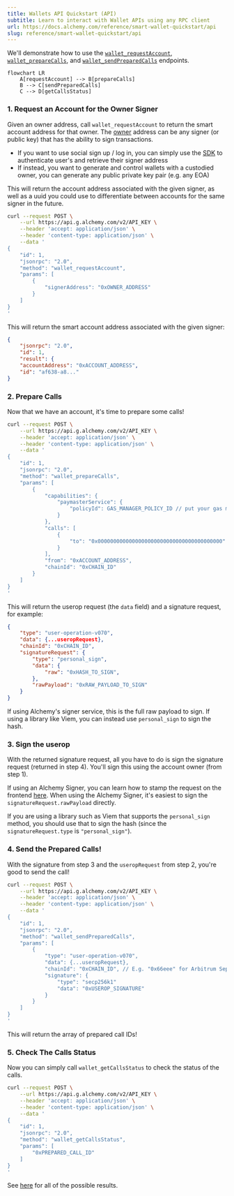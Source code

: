 ```yaml
---
title: Wallets API Quickstart (API)
subtitle: Learn to interact with Wallet APIs using any RPC client
url: https://docs.alchemy.com/reference/smart-wallet-quickstart/api
slug: reference/smart-wallet-quickstart/api
---
```


We'll demonstrate how to use the [`wallet_requestAccount`](/docs/wallets/api/smart-wallets/wallet-api-endpoints/wallet-api-endpoints/wallet-request-account), [`wallet_prepareCalls`](/docs/wallets/api/smart-wallets/wallet-api-endpoints/wallet-api-endpoints/wallet-prepare-calls), and [`wallet_sendPreparedCalls`](/docs/wallets/api/smart-wallets/wallet-api-endpoints/wallet-api-endpoints/wallet-send-prepared-calls) endpoints.

```mermaid
flowchart LR
    A[requestAccount] --> B[prepareCalls]
    B --> C[sendPreparedCalls]
    C --> D[getCallsStatus]
```

### 1. Request an Account for the Owner Signer

Given an owner address, call `wallet_requestAccount` to return the smart account address for that owner. The [owner](/docs/wallets/concepts/smart-account-signer) address can be any signer (or public key) that has the ability to sign transactions.

- If you want to use social sign up / log in, you can simply use the [SDK](/docs/wallets/react/getting-started) to authenticate user's and retrieve their signer address
- If instead, you want to generate and control wallets with a custodied owner, you can generate any public private key pair (e.g. any EOA)

This will return the account address associated with the given signer, as well as a uuid you could use to differentiate between accounts for the same signer in the future.

```bash
curl --request POST \
    --url https://api.g.alchemy.com/v2/API_KEY \
    --header 'accept: application/json' \
    --header 'content-type: application/json' \
    --data '
{
    "id": 1,
    "jsonrpc": "2.0",
    "method": "wallet_requestAccount",
    "params": [
        {
            "signerAddress": "0xOWNER_ADDRESS"
        }
    ]
}
'
```

This will return the smart account address associated with the given signer:

```json
{
    "jsonrpc": "2.0",
    "id": 1,
    "result": {
    "accountAddress": "0xACCOUNT_ADDRESS",
    "id": "af638-a8..."
}
```

### 2. Prepare Calls

Now that we have an account, it's time to prepare some calls!

```bash
curl --request POST \
    --url https://api.g.alchemy.com/v2/API_KEY \
    --header 'accept: application/json' \
    --header 'content-type: application/json' \
    --data '
{
    "id": 1,
    "jsonrpc": "2.0",
    "method": "wallet_prepareCalls",
    "params": [
        {
            "capabilities": {
                "paymasterService": {
                    "policyId": GAS_MANAGER_POLICY_ID // put your gas manager policy ID here
                }
            },
            "calls": [
                {
                    "to": "0x0000000000000000000000000000000000000000"
                }
            ],
            "from": "0xACCOUNT_ADDRESS",
            "chainId": "0xCHAIN_ID"
        }
    ]
}
'
```

This will return the userop request (the `data` field) and a signature request, for example:

```json
{
    "type": "user-operation-v070",
    "data": {...useropRequest},
    "chainId": "0xCHAIN_ID",
    "signatureRequest": {
        "type": "personal_sign",
        "data": {
            "raw": "0xHASH_TO_SIGN",
        },
        "rawPayload": "0xRAW_PAYLOAD_TO_SIGN"
    }
}
```

If using Alchemy's signer service, this is the full raw payload to sign.
If using a library like Viem, you can instead use `personal_sign` to sign the hash.

### 3. Sign the userop

With the returned signature request, all you have to do is sign the signature request (returned in step 4). You'll sign this using the account owner (from step 1).

If using an Alchemy Signer, you can learn how to stamp the request on the frontend [here](/docs/reference/how-to-stamp-requests). When using the Alchemy Signer, it's easiest to sign the `signatureRequest.rawPayload` directly.

If you are using a library such as Viem that supports the `personal_sign` method, you should use that to sign the hash (since the `signatureRequest.type` is `"personal_sign"`).

### 4. Send the Prepared Calls!

With the signature from step 3 and the `useropRequest` from step 2, you're good to send the call!

```bash
curl --request POST \
    --url https://api.g.alchemy.com/v2/API_KEY \
    --header 'accept: application/json' \
    --header 'content-type: application/json' \
    --data '
{
    "id": 1,
    "jsonrpc": "2.0",
    "method": "wallet_sendPreparedCalls",
    "params": [
        {
            "type": "user-operation-v070",
            "data": {...useropRequest},
            "chainId": "0xCHAIN_ID", // E.g. "0x66eee" for Arbitrum Sepolia
            "signature": {
                "type": "secp256k1"
                "data": "0xUSEROP_SIGNATURE"
            }
        }
    ]
}
'
```

This will return the array of prepared call IDs!

### 5. Check The Calls Status

Now you can simply call `wallet_getCallsStatus` to check the status of the calls.

```bash
curl --request POST \
    --url https://api.g.alchemy.com/v2/API_KEY \
    --header 'accept: application/json' \
    --header 'content-type: application/json' \
    --data '
{
    "id": 1,
    "jsonrpc": "2.0",
    "method": "wallet_getCallsStatus",
    "params": [
        "0xPREPARED_CALL_ID"
    ]
}
'
```

See [here](/docs/wallets/api/smart-wallets/wallet-api-endpoints/wallet-api-endpoints/wallet-get-calls-status) for all of the possible results.
